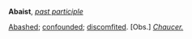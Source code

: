 '''Abaist''', ''[[past participle (part of speech)|past participle]]''

[[Abashed]]; [[confounded]]; [[discomfited]]. [Obs.] ''[[Chaucer. (source)|Chaucer.]]''